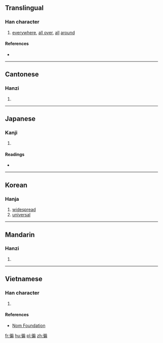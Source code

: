 {{also|遍}}
==Translingual==

===Han character===
{{Han char|rn=60|rad=彳|as=09|sn=12|four=|canj=竹人竹尸月 (HOHSB), 竹人戈尸月 (HOISB)|ids=⿰[[彳]][[扁]]}}

# [[everywhere]], [[all over]], [[all]] [[around]]

====References====
* {{Han ref|kx=0369.130|dkj=10174|dj=0695.050|hdz=20836.090|uh=5FA7|ud=24487}}

----

==Cantonese==

===Hanzi===
{{yue-hanzi|jyut=[[pin3]]|y=pin3}}

# {{defn|lang=yue|sort=彳09}}

----

==Japanese==

===Kanji===
{{ja-kanji|grade=|rs=彳09}}

# {{defn|lang=ja|sort=彳09}}

====Readings====
* {{ja-readings|on=[[へん]] (hen), [[べん]] (ben)|kun=[[あまねし]] (amaneshi), [[あまねく]] (amaneku)}}

----

==Korean==

===Hanja===
{{ko-hanja|hangeul=편|eumhun=|rv=pyeon|mr=p'yŏn|y=phyen}}

# [[widespread]]
# [[universal]]

----

==Mandarin==

===Hanzi===
{{cmn-hanzi|pin=[[biàn]] ([[bian4]])|wg=pien<sup>4</sup>}}

# {{defn|lang=cmn|sort=彳09}}

----

==Vietnamese==

===Han character===
{{vi-readings|rs=彳09| hanviet = biến}}

# {{defn|lang=vi|sort=彳09}}

====References====
*[http://nomfoundation.org/common/nom_details.php?codepoint=5fa7 Nom Foundation]

[[fr:徧]]
[[hu:徧]]
[[pl:徧]]
[[zh:徧]]
